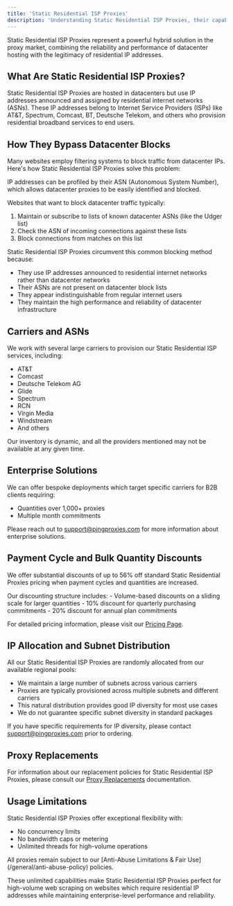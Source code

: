 ```yaml
---
title: 'Static Residential ISP Proxies'
description: 'Understanding Static Residential ISP Proxies, their capabilities, and advantages'
---
```


Static Residential ISP Proxies represent a powerful hybrid solution in the proxy market, combining the reliability and performance of datacenter hosting with the legitimacy of residential IP addresses.

## What Are Static Residential ISP Proxies?

Static Residential ISP Proxies are hosted in datacenters but use IP addresses announced and assigned by residential internet networks (ASNs). These IP addresses belong to Internet Service Providers (ISPs) like AT&T, Spectrum, Comcast, BT, Deutsche Telekom, and others who provision residential broadband services to end users.

## How They Bypass Datacenter Blocks

Many websites employ filtering systems to block traffic from datacenter IPs. Here's how Static Residential ISP Proxies solve this problem:

<Note>
  IP addresses can be profiled by their ASN (Autonomous System Number), which allows datacenter proxies to be easily identified and blocked.
</Note>

Websites that want to block datacenter traffic typically:
1. Maintain or subscribe to lists of known datacenter ASNs (like the Udger list)
2. Check the ASN of incoming connections against these lists
3. Block connections from matches on this list

Static Residential ISP Proxies circumvent this common blocking method because:
- They use IP addresses announced to residential internet networks rather than datacenter networks
- Their ASNs are not present on datacenter block lists
- They appear indistinguishable from regular internet users
- They maintain the high performance and reliability of datacenter infrastructure

## Carriers and ASNs

We work with several large carriers to provision our Static Residential ISP services, including:

- AT&T
- Comcast
- Deutsche Telekom AG
- Glide
- Spectrum
- RCN
- Virgin Media
- Windstream
- And others

<Warning>
  Our inventory is dynamic, and all the providers mentioned may not be available at any given time.
</Warning>

## Enterprise Solutions

We can offer bespoke deployments which target specific carriers for B2B clients requiring:
- Quantities over 1,000+ proxies
- Multiple month commitments

Please reach out to [support@pingproxies.com](mailto:support@pingproxies.com) for more information about enterprise solutions.

## Payment Cycle and Bulk Quantity Discounts

We offer substantial discounts of up to 56% off standard Static Residential Proxies pricing when payment cycles and quantities are increased.

<Card title="Pricing Discounts" icon="tags">
  Our discounting structure includes:
  - Volume-based discounts on a sliding scale for larger quantities
  - 10% discount for quarterly purchasing commitments
  - 20% discount for annual plan commitments
</Card>

For detailed pricing information, please visit our [Pricing Page](https://pingproxies.com/pricing).

## IP Allocation and Subnet Distribution

All our Static Residential ISP Proxies are randomly allocated from our available regional pools:

- We maintain a large number of subnets across various carriers
- Proxies are typically provisioned across multiple subnets and different carriers
- This natural distribution provides good IP diversity for most use cases
- We do not guarantee specific subnet diversity in standard packages

If you have specific requirements for IP diversity, please contact [support@pingproxies.com](mailto:support@pingproxies.com) prior to ordering.

## Proxy Replacements

For information about our replacement policies for Static Residential ISP Proxies, please consult our [Proxy Replacements](/general/static-proxy-replacements) documentation.

## Usage Limitations

Static Residential ISP Proxies offer exceptional flexibility with:

- No concurrency limits
- No bandwidth caps or metering
- Unlimited threads for high-volume operations

<Warning>
  All proxies remain subject to our [Anti-Abuse Limitations & Fair Use](/general/anti-abuse-policy) policies.
</Warning>

These unlimited capabilities make Static Residential ISP Proxies perfect for high-volume web scraping on websites which require residential IP addresses while maintaining enterprise-level performance and reliability.